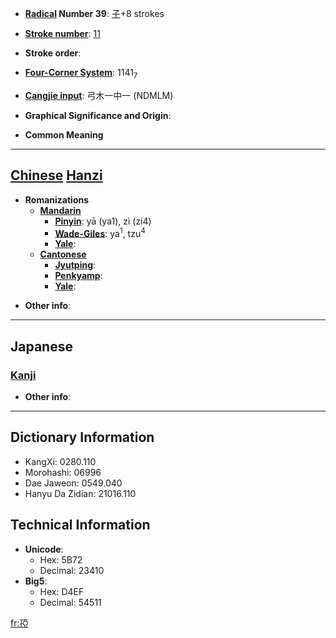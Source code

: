 * '''[[Wiktionary:Chinese radical index| Radical]] Number 39''': [[Wiktionary:Chinese radical index 子|子]]+8 strokes

* '''[[Wiktionary:Chinese total strokes index|Stroke number]]''': [[Wiktionary:Chinese total strokes index 11|11]]

* '''Stroke order''': 

* '''[[Wiktionary:Chinese four corner index|Four-Corner System]]''': 1141<sub>7</sub>

* '''[[Wiktionary:Chinese Cangjie index|Cangjie input]]''': 弓木一中一 (NDMLM)

* '''Graphical Significance and Origin''': 

* '''Common Meaning'''

----

== [[Chinese]] [[Hanzi]] ==

* '''Romanizations'''
** '''[[Mandarin]]'''
*** '''[[Pinyin]]''': yā (ya1), zì (zi4)
*** '''[[Wade-Giles]]''': ya<sup>1</sup>, tzu<sup>4</sup>
*** '''[[Yale]]''': 
** '''[[Cantonese]]'''
*** '''[[Jyutping]]''':
*** '''[[Penkyamp]]''': 
*** '''[[Yale]]''': 

* '''Other info''': 

----

==Japanese==
===[[Kanji]]===
{{kanji|on readings=[[あ]] (a)
|kun readings=[[あかご]] (akago)
}}

* '''Other info''':  

----

== Dictionary Information ==

* KangXi: 0280.110
* Morohashi: 06996
* Dae Jaweon: 0549.040
* Hanyu Da Zidian: 21016.110

== Technical Information ==

* '''Unicode''':
** Hex: 5B72
** Decimal: 23410
* '''Big5''':
** Hex: D4EF
** Decimal: 54511

[[fr:孲]]